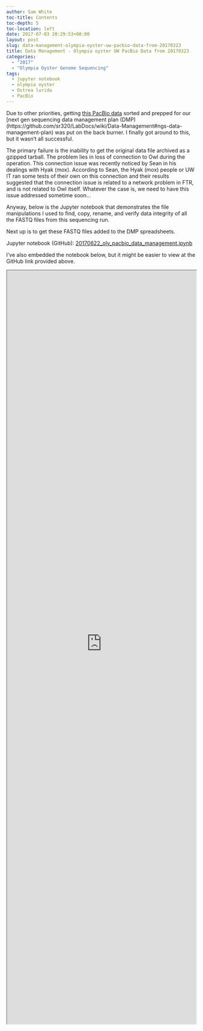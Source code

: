 ```yaml
---
author: Sam White
toc-title: Contents
toc-depth: 5
toc-location: left
date: 2017-07-03 20:29:53+00:00
layout: post
slug: data-management-olympia-oyster-uw-pacbio-data-from-20170323
title: Data Management - Olympia oyster UW PacBio Data from 20170323
categories:
  - "2017"
  - "Olympia Oyster Genome Sequencing"
tags:
  - jupyter notebook
  - olympia oyster
  - Ostrea lurida
  - PacBio
---
```


Due to other priorities, getting [this PacBio data](https://github.com/RobertsLab/project-olympia.oyster-genomic/wiki/Genome-sequencing-December-2016-(UW-PacBio)) sorted and prepped for our [next gen sequencing data management plan (DMP)(https://github.com/sr320/LabDocs/wiki/Data-Management#ngs-data-management-plan) was put on the back burner. I finally got around to this, but it wasn't all successful.

The primary failure is the inability to get the original data file archived as a gzipped tarball. The problem lies in loss of connection to Owl during the operation. This connection issue was recently noticed by Sean in his dealings with Hyak (mox). According to Sean, the Hyak (mox) people or UW IT ran some tests of their own on this connection and their results suggested that the connection issue is related to a network problem in FTR, and is not related to Owl itself. Whatever the case is, we need to have this issue addressed sometime soon...

Anyway, below is the Jupyter notebook that demonstrates the file manipulations I used to find, copy, rename, and verify data integrity of all the FASTQ files from this sequencing run.

Next up is to get these FASTQ files added to the DMP spreadsheets.

Jupyter notebook (GitHub): [20170622_oly_pacbio_data_management.ipynb](https://github.com/sr320/LabDocs/blob/master/jupyter_nbs/sam/20170622_oly_pacbio_data_management.ipynb)



I've also embedded the notebook below, but it might be easier to view at the GitHub link provided above.

<iframe src="https://render.githubusercontent.com/view/ipynb?commit=62a6072a6c454aa59120a25fddbadc43ba74ec82&enc_url=68747470733a2f2f7261772e67697468756275736572636f6e74656e742e636f6d2f73723332302f4c6162446f63732f363261363037326136633435346161353931323061323566646462616463343362613734656338322f6a7570797465725f6e62732f73616d2f32303137303632325f6f6c795f70616362696f5f646174615f6d616e6167656d656e742e6970796e62&nwo=sr320%2FLabDocs&path=jupyter_nbs%2Fsam%2F20170622_oly_pacbio_data_management.ipynb&repository_id=13746500&repository_type=Repository#56cc1c12-916d-4386-89ce-97b88c1512e4" width="100%" height="2000" scrolling="yes"></iframe>
